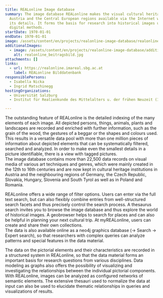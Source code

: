 ```yaml
---
title: REALonline Image database
summary: The image database REALonline makes the visual cultural heritage of
  Austria and the Central European regions available via the Internet with all
  its details. It forms the basis for research into historical images using
  digital methods.
startDate: 1970-01-01
endDate: 1970-01-01
image: /assets/content/en/projects/realonline-image-database/realonline-logo_v2.jpg
additionalImages:
  - image: /assets/content/en/projects/realonline-image-database/additionalImages/realonline_beitragsbild.jpg
    alt: realonline_beitragsbild.jpg
attachments: []
links:
  - url: https://realonline.imareal.sbg.ac.at
    label: REALonline Bilddatenbank
responsiblePersons:
  - Isabella Nicka
  - Ingrid Matschinegg
hostingOrganizations:
  - Universität Salzburg
  - Institut für Realienkunde des Mittelalters u. der frühen Neuzeit (IMAREAL)

---
```

The outstanding feature of REALonline is the detailed indexing of the many elements of each image. All depicted persons, things, animals, plants and landscapes are recorded and enriched with further information, such as the grain of the wood, the gestures of a beggar or the shapes and colours used. This results in a versatile data pool with more than one million pieces of information about depicted elements that can be systematically filtered, searched and analyzed. In order to make even the smallest details in a picture identifiable, there is a view with tagged pictures.  
The image database contains more than 22,500 data records on visual media of various art techniques and genres, which were mainly created in the 12th to 16th centuries and are now kept in cultural heritage institutions in Austria and the neighbouring regions of Germany, the Czech Republic, Slovakia, Hungary, Slovenia and South Tyrol as well as in Poland and Romania.

REALonline offers a wide range of filter options. Users can enter via the full text search, but can also flexibly combine entries from well-structured search facets and thus precisely control the search process. A thesaurus search invites you to browse the image database and thus explore the world of historical images. A geobrowser helps to search for places and can also be helpful in planning your next cultural trip. At myREALonline, users can create and share their own collections.  
The data is also available online as a neo4j graphics database (-> Search -> Expert search), so that researchers with complex queries can analyze patterns and special features in the data material.

The data on the pictorial elements and their characteristics are recorded in a structured system in REALonline, so that the data material forms an important basis for research questions from various disciplines. Data modeling as graphs also offers the possibility of visualizing and investigating the relationships between the individual pictorial components. With REALonline, images can be analyzed as configured networks of semantic elements. The extensive thesauri used to normalize the data at input can also be used to elucidate thematic relationships in queries and visualizations of results.